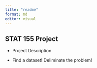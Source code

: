 ```yaml
---
title: "readme"
format: md
editor: visual
---
```


## STAT 155 Project

-   Project Description

-   Find a dataset! Deliminate the problem!

